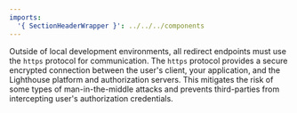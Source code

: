 ```yaml
---
imports:
  '{ SectionHeaderWrapper }': ../../../components 
---
```


<SectionHeaderWrapper heading="HTTPS" id="https" />

Outside of local development environments, all redirect endpoints must use the `https` protocol for communication. The `https` protocol provides a secure encrypted connection between the user's client, your application, and the Lighthouse platform and authorization servers. This mitigates the risk of some types of man-in-the-middle attacks and prevents third-parties from intercepting user's authorization credentials.